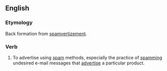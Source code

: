 ==English==

===Etymology===
Back formation from [[spamvertizement]].

===Verb===
{{en-verb|spamvertizes|spamvertizing|spamvertized}}

# {{internet}} To advertise using [[spam]] methods, especially the practice of [[spamming]] undesired e-mail messages that [[advertise]] a particular product.
